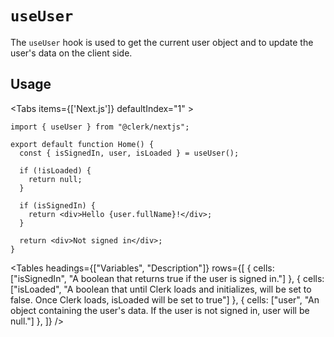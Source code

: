 
# `useUser`

The `useUser` hook is used to get the current user object and to update the user's data on the client side.

## Usage 

<Tabs items={['Next.js']} defaultIndex="1" >
<Tab>
```tsx copy filename="pages/index.tsx"
import { useUser } from "@clerk/nextjs";

export default function Home() {
  const { isSignedIn, user, isLoaded } = useUser();

  if (!isLoaded) {
    return null;
  }

  if (isSignedIn) {
    return <div>Hello {user.fullName}!</div>;
  }

  return <div>Not signed in</div>;
}

```
</Tab>
</Tabs>



<Tables headings={["Variables", "Description"]} rows={[
    {
      cells: ["isSignedIn", "A boolean that returns true if the user is signed in."]
    },
    {
      cells: ["isLoaded", "A boolean that until Clerk loads and initializes, will be set to false. Once Clerk loads, isLoaded will be set to true"]
    },
    {
      cells: ["user", "An object containing the user's data. If the user is not signed in, user will be null."]
    },
  ]} />
